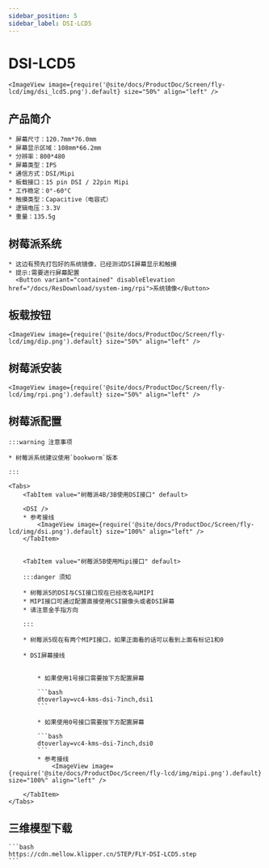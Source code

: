 ```yaml
---
sidebar_position: 5
sidebar_label: DSI-LCD5
---
```







# DSI-LCD5

    <ImageView image={require('@site/docs/ProductDoc/Screen/fly-lcd/img/dsi_lcd5.png').default} size="50%" align="left" />

## 产品简介

    * 屏幕尺寸：120.7mm*76.0mm
    * 屏幕显示区域：108mm*66.2mm
    * 分辨率：800*480
    * 屏幕类型：IPS
    * 通信方式：DSI/Mipi
    * 板载接口：15 pin DSI / 22pin Mipi
    * 工作稳定：0°-60°C
    * 触摸类型：Capacitive（电容式）
    * 逻辑电压：3.3V
    * 重量：135.5g

## 树莓派系统
    * 这边有预先打包好的系统镜像，已经测试DSI屏幕显示和触摸
    * 提示:需要进行屏幕配置
      <Button variant="contained" disableElevation href="/docs/ResDownload/system-img/rpi">系统镜像</Button>

## 板载按钮

    <ImageView image={require('@site/docs/ProductDoc/Screen/fly-lcd/img/dip.png').default} size="50%" align="left" />

## 树莓派安装

    <ImageView image={require('@site/docs/ProductDoc/Screen/fly-lcd/img/rpi.png').default} size="50%" align="left" />

## 树莓派配置

    :::warning 注意事项

    * 树莓派系统建议使用`bookworm`版本

    :::

    <Tabs>
        <TabItem value="树莓派4B/3B使用DSI接口" default>
        
        <DSI />
        * 参考接线
            <ImageView image={require('@site/docs/ProductDoc/Screen/fly-lcd/img/dsi.png').default} size="100%" align="left" />
        </TabItem>


        <TabItem value="树莓派5B使用Mipi接口" default>

        :::danger 须知

        * 树莓派5的DSI与CSI接口现在已经改名叫MIPI
        * MIPI接口可通过配置直接使用CSI摄像头或者DSI屏幕
        * 请注意金手指方向

        :::

        * 树莓派5现在有两个MIPI接口，如果正面看的话可以看到上面有标记1和0

        * DSI屏幕接线


            * 如果使用1号接口需要按下方配置屏幕

            ```bash
            dtoverlay=vc4-kms-dsi-7inch,dsi1
            ```

            * 如果使用0号接口需要按下方配置屏幕

            ```bash
            dtoverlay=vc4-kms-dsi-7inch,dsi0
            ```
            * 参考接线
                <ImageView image={require('@site/docs/ProductDoc/Screen/fly-lcd/img/mipi.png').default} size="100%" align="left" />

        </TabItem>
    </Tabs>


## 三维模型下载

    ```bash
    https://cdn.mellow.klipper.cn/STEP/FLY-DSI-LCD5.step
    ```
